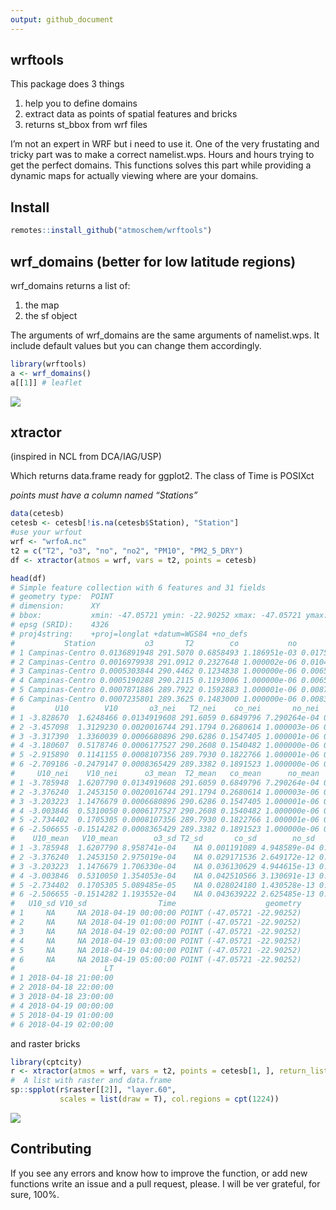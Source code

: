 ```yaml
---
output: github_document
---
```


<!-- date: "October 29, 2019" -->

## wrftools

This package does 3 things

1. help you to define domains
2. extract data as points of spatial features and bricks
3. returns st_bbox from wrf files

I'm not an expert in WRF but i need to use it. One of the very frustating and
tricky part was to make a correct namelist.wps. Hours and hours trying to
get the perfect domains. This functions solves this part while providing
a dynamic maps for actually viewing where are your domains. 

## Install
```r
remotes::install_github("atmoschem/wrftools")
```

## wrf_domains (better for low latitude regions)

wrf_domains returns a list of:

1. the map
2. the sf object

The arguments of wrf_domains are the same arguments of namelist.wps.
It include default values but you can change them accordingly.

```r
library(wrftools)
a <- wrf_domains()
a[[1]] # leaflet
```

![](https://i.imgur.com/7giwGp6.png)



## xtractor

(inspired in NCL from DCA/IAG/USP)

Which returns data.frame ready for ggplot2. The class of Time is POSIXct

*points must have a column named "Stations"*

```r
data(cetesb)
cetesb <- cetesb[!is.na(cetesb$Station), "Station"]
#use your wrfout
wrf <- "wrfoA.nc"
t2 = c("T2", "o3", "no", "no2", "PM10", "PM2_5_DRY")
df <- xtractor(atmos = wrf, vars = t2, points = cetesb)

head(df)
# Simple feature collection with 6 features and 31 fields
# geometry type:  POINT
# dimension:      XY
# bbox:           xmin: -47.05721 ymin: -22.90252 xmax: -47.05721 ymax: -22.90252
# epsg (SRID):    4326
# proj4string:    +proj=longlat +datum=WGS84 +no_defs
#           Station           o3       T2        co           no         no2
# 1 Campinas-Centro 0.0136891948 291.5070 0.6858493 1.186951e-03 0.017522896
# 2 Campinas-Centro 0.0016979938 291.0912 0.2327648 1.000002e-06 0.010418361
# 3 Campinas-Centro 0.0005303844 290.4462 0.1234838 1.000000e-06 0.006545659
# 4 Campinas-Centro 0.0005190288 290.2115 0.1193006 1.000000e-06 0.006521403
# 5 Campinas-Centro 0.0007871886 289.7922 0.1592883 1.000001e-06 0.008744552
# 6 Campinas-Centro 0.0007235801 289.3625 0.1483000 1.000000e-06 0.008334729
#         U10        V10       o3_nei   T2_nei    co_nei       no_nei     no2_nei
# 1 -3.828670  1.6248466 0.0134919608 291.6059 0.6849796 7.290264e-04 0.017353176
# 2 -3.457098  1.3129230 0.0020016744 291.1794 0.2680614 1.000003e-06 0.011742138
# 3 -3.317390  1.3360039 0.0006680896 290.6286 0.1547405 1.000001e-06 0.008042991
# 4 -3.180607  0.5178746 0.0006177527 290.2608 0.1540482 1.000000e-06 0.008429846
# 5 -2.915890  0.1141155 0.0008107356 289.7930 0.1822766 1.000001e-06 0.010076069
# 6 -2.709186 -0.2479147 0.0008365429 289.3382 0.1891523 1.000000e-06 0.010676160
#     U10_nei    V10_nei      o3_mean  T2_mean   co_mean      no_mean    no2_mean
# 1 -3.785948  1.6207790 0.0134919608 291.6059 0.6849796 7.290264e-04 0.017353176
# 2 -3.376240  1.2453150 0.0020016744 291.1794 0.2680614 1.000003e-06 0.011742138
# 3 -3.203223  1.1476679 0.0006680896 290.6286 0.1547405 1.000001e-06 0.008042991
# 4 -3.003846  0.5310050 0.0006177527 290.2608 0.1540482 1.000000e-06 0.008429846
# 5 -2.734402  0.1705305 0.0008107356 289.7930 0.1822766 1.000001e-06 0.010076069
# 6 -2.506655 -0.1514282 0.0008365429 289.3382 0.1891523 1.000000e-06 0.010676160
#    U10_mean   V10_mean        o3_sd T2_sd       co_sd        no_sd       no2_sd
# 1 -3.785948  1.6207790 8.958741e-04    NA 0.001191089 4.948589e-04 0.0001534891
# 2 -3.376240  1.2453150 2.975019e-04    NA 0.029171536 2.649172e-12 0.0011591850
# 3 -3.203223  1.1476679 1.706330e-04    NA 0.036130629 4.944615e-13 0.0017461727
# 4 -3.003846  0.5310050 1.354053e-04    NA 0.042510566 3.130691e-13 0.0023126512
# 5 -2.734402  0.1705305 5.089485e-05    NA 0.028024180 1.430528e-13 0.0016047246
# 6 -2.506655 -0.1514282 1.193552e-04    NA 0.043639222 2.625485e-13 0.0025344522
#   U10_sd V10_sd                Time                    geometry
# 1     NA     NA 2018-04-19 00:00:00 POINT (-47.05721 -22.90252)
# 2     NA     NA 2018-04-19 01:00:00 POINT (-47.05721 -22.90252)
# 3     NA     NA 2018-04-19 02:00:00 POINT (-47.05721 -22.90252)
# 4     NA     NA 2018-04-19 03:00:00 POINT (-47.05721 -22.90252)
# 5     NA     NA 2018-04-19 04:00:00 POINT (-47.05721 -22.90252)
# 6     NA     NA 2018-04-19 05:00:00 POINT (-47.05721 -22.90252)
#                    LT
# 1 2018-04-18 21:00:00
# 2 2018-04-18 22:00:00
# 3 2018-04-18 23:00:00
# 4 2018-04-19 00:00:00
# 5 2018-04-19 01:00:00
# 6 2018-04-19 02:00:00

```



and raster bricks

```r
library(cptcity)
r <- xtractor(atmos = wrf, vars = t2, points = cetesb[1, ], return_list = T)
#  A list with raster and data.frame
sp::spplot(r$raster[[2]], "layer.60",
           scales = list(draw = T), col.regions = cpt(1224))
```

![](https://i.imgur.com/j4d5ei5.png)


## Contributing

If you see any errors and know how to improve the function, or add new functions
write an issue and a pull request, please. I will be ver grateful, for sure,
100%.
